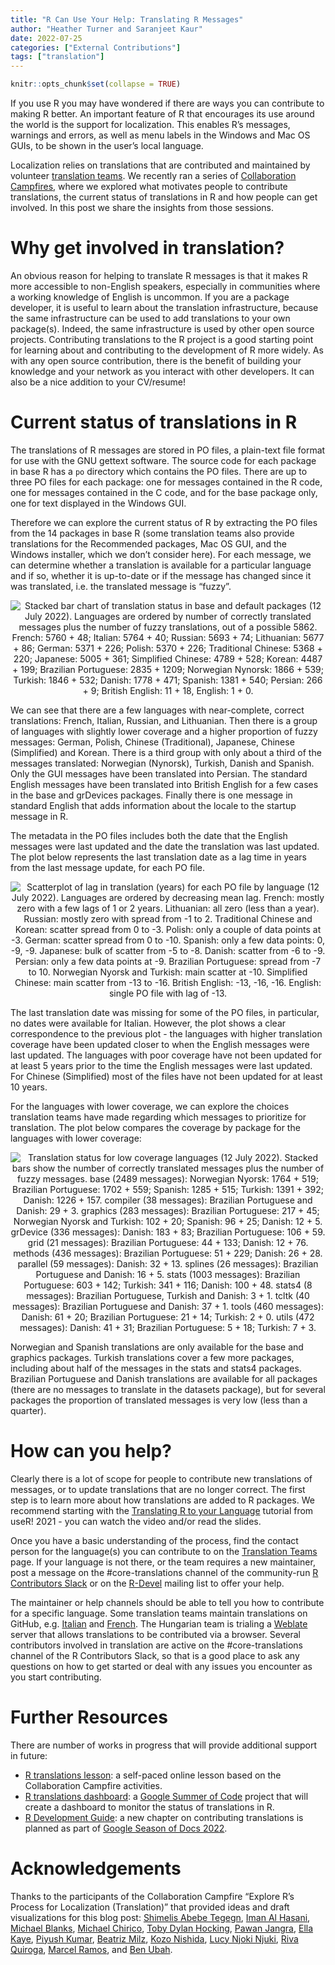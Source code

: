```yaml
---
title: "R Can Use Your Help: Translating R Messages"
author: "Heather Turner and Saranjeet Kaur"
date: 2022-07-25
categories: ["External Contributions"]
tags: ["translation"]
---
```


```r
knitr::opts_chunk$set(collapse = TRUE)
```

If you use R you may have wondered if there are ways you can contribute to 
making R better. An important feature of R that encourages its use around the 
world is the support for localization. This enables R’s messages, warnings and 
errors, as well as menu labels in the Windows and Mac OS GUIs, to be shown in 
the user’s local language. 

Localization relies on translations that are contributed and maintained by 
volunteer [translation teams](https://developer.r-project.org/TranslationTeams.html). 
We recently ran a series of  [Collaboration Campfires](https://contributor.r-project.org/events/collaboration-campfires), 
where we explored what motivates people to contribute translations, the current 
status of translations in R and how people can get involved. In this post we 
share the insights from those sessions.

# Why get involved in translation?

An obvious reason for helping to translate R messages is that it makes R more 
accessible to non-English speakers, especially in communities where a 
working knowledge of English is uncommon. If you are a package developer, it 
is useful to learn about the translation infrastructure, because the same 
infrastructure can be used to add translations to your own package(s). Indeed, 
the same infrastructure is used by other open source projects. Contributing 
translations to the R project is a good starting point for learning about and 
contributing to the development of R more widely. As with any open source 
contribution, there is the benefit of building your knowledge and your network 
as you interact with other developers. It can also be a nice addition to your 
CV/resume!

# Current status of translations in R

The translations of R messages are stored in PO files, a plain-text file format 
for use with the GNU gettext software. The source code for each package in base 
R has a `po` directory which contains the PO files. There are up to three PO 
files for each package: one for messages contained in the R code, one for 
messages contained in the C code, and for the base package only, one for text 
displayed in the Windows GUI.

Therefore we can explore the current status of R by extracting the PO files 
from the 14 packages in base R (some translation teams also provide translations 
for the Recommended packages, Mac OS GUI, and the Windows installer, which we 
don’t consider here). For each message, we can determine whether a translation 
is available for a particular language and if so, whether it is up-to-date or 
if the message has changed since it was translated, i.e. the translated message 
is "fuzzy".

<center>
<img src = "/post/2022-07-25-help-with-translations_files/message_status_plot-1.svg" 
alt = "Stacked bar chart of translation status in base and default packages (12 July 2022). Languages are ordered by number of correctly translated messages plus the number of fuzzy translations, out of a possible 5862. French: 5760 + 48; Italian: 5764 + 40; Russian: 5693 + 74; Lithuanian: 5677 + 86; German: 5371 + 226; Polish: 5370 + 226; Traditional Chinese: 5368 + 220; Japanese: 5005 + 361; Simplified Chinese: 4789 + 528; Korean: 4487 + 199; Brazilian Portuguese: 2835 + 1209; Norwegian Nynorsk: 1866 + 539; Turkish: 1846 + 532; Danish: 1778 + 471; Spanish: 1381 + 540; Persian: 266 + 9; British English: 11 + 18, English: 1 + 0.">
</center>

We can see that there are a few languages with near-complete, correct translations: French, Italian, Russian, and Lithuanian. Then there is a group of languages with slightly lower coverage and a higher proportion of fuzzy messages: German, Polish, Chinese (Traditional), Japanese, Chinese (Simplified) and Korean. There is a third group with only about a third of the messages translated: Norwegian (Nynorsk), Turkish, Danish and Spanish. Only the GUI messages have been translated into Persian. The standard English messages have been translated into British English for a few cases in the base and grDevices packages. Finally there is one message in standard English that adds information about the locale to the startup message in R.

The metadata in the PO files includes both the date that the English messages were last updated and the date the translation was last updated. The plot below represents the last translation date as a lag time in years from the last message update, for each PO file.

<center>
<img src = "/post/2022-07-25-help-with-translations_files/update_plot-1.svg" 
alt = "Scatterplot of lag in translation (years) for each PO file by language (12 July 2022). Languages are ordered by decreasing mean lag. French: mostly zero with a few lags of 1 or 2 years. Lithuanian: all zero (less than a year). Russian: mostly zero with spread from -1 to 2. Traditional Chinese and Korean: scatter spread from 0 to -3. Polish: only a couple of data points at -3. German: scatter spread from 0 to -10. Spanish: only a few data points: 0, -9, -9. Japanese: bulk of scatter from -5 to -8. Danish: scatter from -6 to -9. Persian: only a few data points at -9. Brazilian Portuguese: spread from -7 to 10. Norwegian Nyorsk and Turkish: main scatter at -10. Simplified Chinese: main scatter from -13 to -16. British English: -13, -16, -16. English: single PO file with lag of -13.">
</center>

The last translation date was missing for some of the PO files, in particular, no dates were available for Italian. However, the plot shows a clear correspondence to the previous plot - the languages with higher translation coverage have been updated closer to when the English messages were last updated. The languages with poor coverage have not been updated for at least 5 years prior to the time the English messages were last updated. For Chinese (Simplified) most of the files have not been updated for at least 10 years. 

For the languages with lower coverage, we can explore the choices translation teams have made regarding which messages to prioritize for translation. The plot below compares the coverage by package for the languages with lower coverage:

<center>
<img src = "/post/2022-07-25-help-with-translations_files/status_by_package-1.svg" 
alt = "Translation status for low coverage languages (12 July 2022). Stacked bars show the number of correctly translated messages plus the number of fuzzy messages. 
base (2489 messages): Norwegian Nyorsk: 1764 + 519; Brazilian Portuguese: 1702 + 559; Spanish: 1285 + 515; Turkish: 1391 + 392; Danish: 1226 + 157. 
compiler (38 messages): Brazilian Portuguese and Danish: 29 + 3.
graphics (283 messages): Brazilian Portuguese: 217 + 45; Norwegian Nyorsk and Turkish: 102 + 20; Spanish: 96 + 25; Danish: 12 + 5.
grDevice (336 messages): Danish: 183 + 83; Brazilian Portuguese: 106 + 59.
grid (21 messages): Brazilian Portuguese: 44 + 133; Danish: 12 + 76. 
methods (436 messages): Brazilian Portuguese: 51 + 229; Danish: 26 + 28. 
parallel (59 messages): Danish: 32 + 13. 
splines (26 messages): Brazilian Portuguese and Danish: 16 + 5.
stats (1003 messages): Brazilian Portuguese: 603 + 142; Turkish: 341 + 116; Danish: 100 + 48. stats4 (8 messages): Brazilian Portuguese, Turkish and Danish: 3 + 1. 
tcltk (40 messages): Brazilian Portuguese and Danish: 37 + 1. 
tools (460 messages): Danish: 61 + 20; Brazilian Portuguese: 21 + 14; Turkish: 2 + 0. 
utils (472 messages): Danish: 41 + 31; Brazilian Portuguese: 5 + 18; Turkish: 7 + 3.">
</center>

Norwegian and Spanish translations are only available for the base and graphics packages. Turkish translations cover a few more packages, including about half of the messages in the stats and stats4 packages. Brazilian Portuguese and Danish translations are available for all packages (there are no messages to translate in the datasets package), but for several packages the proportion of translated messages is very low (less than a quarter).

# How can you help?

Clearly there is a lot of scope for people to contribute new translations of messages, or to update translations that are no longer correct. The first step is to learn more about how translations are added to R packages. We recommend starting with the [Translating R to your Language](https://contributor.r-project.org/translating-r-to-your-language/) tutorial from useR! 2021 - you can watch the video and/or read the slides.

Once you have a basic understanding of the process, find the contact person for the language(s) you can contribute to on the [Translation Teams](https://developer.r-project.org/TranslationTeams.html) page. If your language is not there, or the team requires a new maintainer, post a message on the #core-translations channel of the community-run [R Contributors Slack](https://contributor.r-project.org/slack) or on the [R-Devel](https://stat.ethz.ch/mailman/listinfo/r-devel) mailing list to offer your help.

The maintainer or help channels should be able to tell you how to contribute for a specific language. 
Some translation teams maintain translations on GitHub, e.g. [Italian](https://github.com/dmedri/R-italian-lang) and [French](https://github.com/phgrosjean/rfrench/). The Hungarian team is trialing a [Weblate](https://weblate.org/en-gb/) server that allows translations to be contributed via a browser. Several contributors involved in translation are active on the #core-translations channel of the R Contributors Slack, so that is a good place to ask any questions on how to get started or deal with any issues you encounter as you start contributing.

# Further Resources

There are number of works in progress that will provide additional support in future:

 - [R translations lesson](https://github.com/r-devel/r-translations-lesson): a self-paced online lesson based on the Collaboration Campfire activities.
 - [R translations dashboard](https://github.com/r-devel/translations): a [Google Summer of Code](https://github.com/rstats-gsoc/gsoc2022/wiki/Track-R-Translations-Status) project that will create a dashboard to monitor the status of translations in R.
 - [R Development Guide](https://contributor.r-project.org/rdevguide/): a new chapter on contributing translations is planned as part of [Google Season of Docs 2022](https://github.com/rstats-gsod/gsod2022/wiki/GSOD-2022-Proposal).

# Acknowledgements

Thanks to the participants of the Collaboration Campfire “Explore R’s Process for Localization (Translation)” that provided ideas and draft visualizations for this blog post: 
[Shimelis Abebe Tegegn](https://twitter.com/shume100), 
[Iman Al Hasani](https://twitter.com/ImanAlhasani), 
[Michael Blanks](https://www.linkedin.com/in/michaelblanks/), 
[Michael Chirico](https://twitter.com/michael_chirico), 
[Toby Dylan Hocking](https://tdhock.github.io/), 
[Pawan Jangra](https://twitter.com/pawanjangra1198), 
[Ella Kaye](https://twitter.com/ellamkaye), 
[Piyush Kumar](https://twitter.com/kpiyush04), 
[Beatriz Milz](https://twitter.com/beamilz), 
[Kozo Nishida](https://twitter.com/kozo2), 
[Lucy Njoki Njuki](https://twitter.com/lucy_njokinjuki), 
[Riva Quiroga](https://twitter.com/rivaquiroga), 
[Marcel Ramos](https://twitter.com/M2RuseR), and 
[Ben Ubah](https://github.com/benubah).

